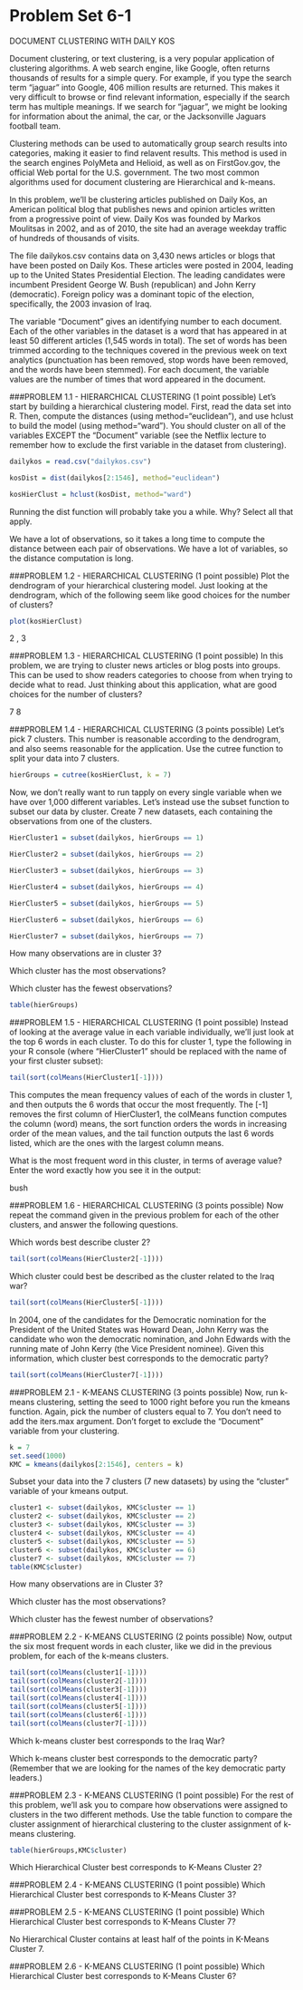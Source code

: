 Problem Set 6-1
========================================================
DOCUMENT CLUSTERING WITH DAILY KOS

Document clustering, or text clustering, is a very popular application of clustering algorithms. A web search engine, like Google, often returns thousands of results for a simple query. For example, if you type the search term "jaguar" into Google, 406 million results are returned. This makes it very difficult to browse or find relevant information, especially if the search term has multiple meanings. If we search for "jaguar", we might be looking for information about the animal, the car, or the Jacksonville Jaguars football team. 

Clustering methods can be used to automatically group search results into categories, making it easier to find relavent results. This method is used in the search engines PolyMeta and Helioid, as well as on FirstGov.gov, the official Web portal for the U.S. government. The two most common algorithms used for document clustering are Hierarchical and k-means. 

In this problem, we'll be clustering articles published on Daily Kos, an American political blog that publishes news and opinion articles written from a progressive point of view. Daily Kos was founded by Markos Moulitsas in 2002, and as of 2010, the site had an average weekday traffic of hundreds of thousands of visits. 

The file dailykos.csv contains data on 3,430 news articles or blogs that have been posted on Daily Kos. These articles were posted in 2004, leading up to the United States Presidential Election. The leading candidates were incumbent President George W. Bush (republican) and John Kerry (democratic). Foreign policy was a dominant topic of the election, specifically, the 2003 invasion of Iraq. 

The variable "Document" gives an identifying number to each document. Each of the other variables in the dataset is a word that has appeared in at least 50 different articles (1,545 words in total). The set of  words has been trimmed according to the techniques covered in the previous week on text analytics (punctuation has been removed, stop words have been removed, and the words have been stemmed). For each document, the variable values are the number of times that word appeared in the document. 

 

###PROBLEM 1.1 - HIERARCHICAL CLUSTERING  (1 point possible)
Let's start by building a hierarchical clustering model. First, read the data set into R. Then, compute the distances (using method="euclidean"), and use hclust to build the model (using method="ward"). You should cluster on all of the variables EXCEPT the "Document" variable (see the Netflix lecture to remember how to exclude the first variable in the dataset from clustering).
```r
dailykos = read.csv("dailykos.csv")

kosDist = dist(dailykos[2:1546], method="euclidean")

kosHierClust = hclust(kosDist, method="ward")
```

Running the dist function will probably take you a while. Why? Select all that apply.

We have a lot of observations, so it takes a long time to compute the distance between each pair of observations. 
We have a lot of variables, so the distance computation is long. 

###PROBLEM 1.2 - HIERARCHICAL CLUSTERING  (1 point possible)
Plot the dendrogram of your hierarchical clustering model. Just looking at the dendrogram, which of the following seem like good choices for the number of clusters?
```r
plot(kosHierClust)
```

2 , 3

###PROBLEM 1.3 - HIERARCHICAL CLUSTERING  (1 point possible)
In this problem, we are trying to cluster news articles or blog posts into groups. This can be used to show readers categories to choose from when trying to decide what to read. Just thinking about this application, what are good choices for the number of clusters?

7 8
   
###PROBLEM 1.4 - HIERARCHICAL CLUSTERING  (3 points possible)
Let's pick 7 clusters. This number is reasonable according to the dendrogram, and also seems reasonable for the application. Use the cutree function to split your data into 7 clusters.
```r
hierGroups = cutree(kosHierClust, k = 7)
```

Now, we don't really want to run tapply on every single variable when we have over 1,000 different variables. Let's instead use the subset function to subset our data by cluster. Create 7 new datasets, each containing the observations from one of the clusters.
```r
HierCluster1 = subset(dailykos, hierGroups == 1)

HierCluster2 = subset(dailykos, hierGroups == 2)

HierCluster3 = subset(dailykos, hierGroups == 3)

HierCluster4 = subset(dailykos, hierGroups == 4)

HierCluster5 = subset(dailykos, hierGroups == 5)

HierCluster6 = subset(dailykos, hierGroups == 6)

HierCluster7 = subset(dailykos, hierGroups == 7)
```

How many observations are in cluster 3?
 
Which cluster has the most observations?

Which cluster has the fewest observations?

```r
table(hierGroups)
```

###PROBLEM 1.5 - HIERARCHICAL CLUSTERING  (1 point possible)
Instead of looking at the average value in each variable individually, we'll just look at the top 6 words in each cluster. To do this for cluster 1, type the following in your R console (where "HierCluster1" should be replaced with the name of your first cluster subset):


```r
tail(sort(colMeans(HierCluster1[-1])))
```

This computes the mean frequency values of each of the words in cluster 1, and then outputs the 6 words that occur the most frequently. The [-1] removes the first column of HierCluster1, the colMeans function computes the column (word) means, the sort function orders the words in increasing order of the mean values, and the tail function outputs the last 6 words listed, which are the ones with the largest column means.

What is the most frequent word in this cluster, in terms of average value? Enter the word exactly how you see it in the output:

bush

###PROBLEM 1.6 - HIERARCHICAL CLUSTERING  (3 points possible)
Now repeat the command given in the previous problem for each of the other clusters, and answer the following questions.

Which words best describe cluster 2?

```r
tail(sort(colMeans(HierCluster2[-1])))
```

Which cluster could best be described as the cluster related to the Iraq war?

```r
tail(sort(colMeans(HierCluster5[-1])))
```

In 2004, one of the candidates for the Democratic nomination for the President of the United States was Howard Dean, John Kerry was the candidate who won the democratic nomination, and John Edwards with the running mate of John Kerry (the Vice President nominee). Given this information, which cluster best corresponds to the democratic party?

```r
tail(sort(colMeans(HierCluster7[-1])))
```

###PROBLEM 2.1 - K-MEANS CLUSTERING  (3 points possible)
Now, run k-means clustering, setting the seed to 1000 right before you run the kmeans function. Again, pick the number of clusters equal to 7. You don't need to add the iters.max argument. Don't forget to exclude the "Document" variable from your clustering.
```r
k = 7
set.seed(1000)
KMC = kmeans(dailykos[2:1546], centers = k)
```

Subset your data into the 7 clusters (7 new datasets) by using the "cluster" variable of your kmeans output.
```r
cluster1 <- subset(dailykos, KMC$cluster == 1)
cluster2 <- subset(dailykos, KMC$cluster == 2)
cluster3 <- subset(dailykos, KMC$cluster == 3)
cluster4 <- subset(dailykos, KMC$cluster == 4)
cluster5 <- subset(dailykos, KMC$cluster == 5)
cluster6 <- subset(dailykos, KMC$cluster == 6)
cluster7 <- subset(dailykos, KMC$cluster == 7)
table(KMC$cluster)
```

How many observations are in Cluster 3?
 
Which cluster has the most observations?

Which cluster has the fewest number of observations?

###PROBLEM 2.2 - K-MEANS CLUSTERING  (2 points possible)
Now, output the six most frequent words in each cluster, like we did in the previous problem, for each of the k-means clusters.
```r
tail(sort(colMeans(cluster1[-1])))
tail(sort(colMeans(cluster2[-1])))
tail(sort(colMeans(cluster3[-1])))
tail(sort(colMeans(cluster4[-1])))
tail(sort(colMeans(cluster5[-1])))
tail(sort(colMeans(cluster6[-1])))
tail(sort(colMeans(cluster7[-1])))
```

Which k-means cluster best corresponds to the Iraq War?

Which k-means cluster best corresponds to the democratic party? (Remember that we are looking for the names of the key democratic party leaders.)

###PROBLEM 2.3 - K-MEANS CLUSTERING  (1 point possible)
For the rest of this problem, we'll ask you to compare how observations were assigned to clusters in the two different methods. Use the table function to compare the cluster assignment of hierarchical clustering to the cluster assignment of k-means clustering.
```r
table(hierGroups,KMC$cluster)
```

Which Hierarchical Cluster best corresponds to K-Means Cluster 2?

###PROBLEM 2.4 - K-MEANS CLUSTERING  (1 point possible)
Which Hierarchical Cluster best corresponds to K-Means Cluster 3?

###PROBLEM 2.5 - K-MEANS CLUSTERING  (1 point possible)
Which Hierarchical Cluster best corresponds to K-Means Cluster 7?

No Hierarchical Cluster contains at least half of the points in K-Means Cluster 7.
   
###PROBLEM 2.6 - K-MEANS CLUSTERING  (1 point possible)
Which Hierarchical Cluster best corresponds to K-Means Cluster 6?
